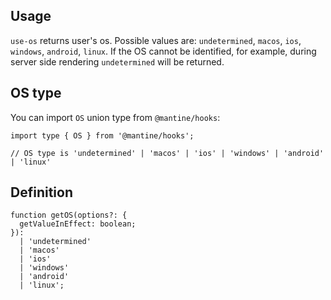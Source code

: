 

## Usage

`use-os` returns user's os. Possible values are: `undetermined`, `macos`, `ios`, `windows`, `android`, `linux`.
If the OS cannot be identified, for example, during server side rendering `undetermined` will be returned.

<Demo data={HooksDemos.useOsDemo} />

## OS type

You can import `OS` union type from `@mantine/hooks`:

```tsx
import type { OS } from '@mantine/hooks';

// OS type is 'undetermined' | 'macos' | 'ios' | 'windows' | 'android' | 'linux'
```

## Definition

```tsx
function getOS(options?: {
  getValueInEffect: boolean;
}):
  | 'undetermined'
  | 'macos'
  | 'ios'
  | 'windows'
  | 'android'
  | 'linux';
```
